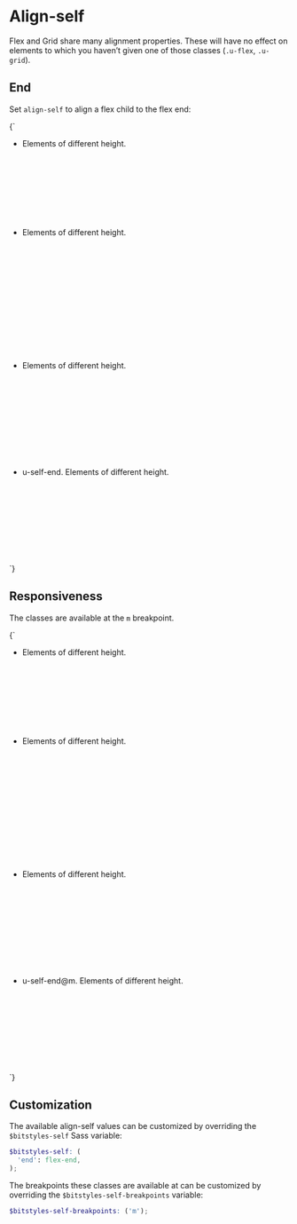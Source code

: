 
<Meta title="Utilities/align-self" />

# Align-self

Flex and Grid share many alignment properties. These will have no effect on elements to which you haven’t given one of those classes (`.u-flex`, `.u-grid`).

## End

Set `align-self` to align a flex child to the flex end:

<Canvas>
  <Story name="self-end">
    {`
      <ul class="a-list-reset u-flex u-items-start u-fg--white">
        <li class="u-margin-m u-padding-m u-bg--gray-20" style="height: 10rem;">
          Elements of different height.
        </li>
        <li class="u-margin-m u-padding-m u-bg--gray-20" style="height: 15rem;">
          Elements of different height.
        </li>
        <li class="u-margin-m u-padding-m u-bg--gray-20" style="height: 12rem;">
          Elements of different height.
        </li>
        <li class="u-margin-m u-padding-m u-bg--brand-2 u-self-end" style="height: 10rem;">
          u-self-end. Elements of different height.
        </li>
      </ul>
    `}
  </Story>
</Canvas>

## Responsiveness

The classes are available at the `m` breakpoint.

<Canvas>
  <Story name="self-end@m">
    {`
      <ul class="a-list-reset u-flex u-items-start u-fg--white">
        <li class="u-margin-m u-padding-m u-bg--gray-20" style="height: 10rem;">
          Elements of different height.
        </li>
        <li class="u-margin-m u-padding-m u-bg--gray-20" style="height: 15rem;">
          Elements of different height.
        </li>
        <li class="u-margin-m u-padding-m u-bg--gray-20" style="height: 12rem;">
          Elements of different height.
        </li>
        <li class="u-margin-m u-padding-m u-bg--brand-2 u-self-end@m" style="height: 10rem;">
          u-self-end@m. Elements of different height.
        </li>
      </ul>
    `}
  </Story>
</Canvas>


## Customization

The available align-self values can be customized by overriding the `$bitstyles-self` Sass variable:

```scss
$bitstyles-self: (
  'end': flex-end,
);
```

The breakpoints these classes are available at can be customized by overriding the `$bitstyles-self-breakpoints` variable:

```scss
$bitstyles-self-breakpoints: ('m');
```
